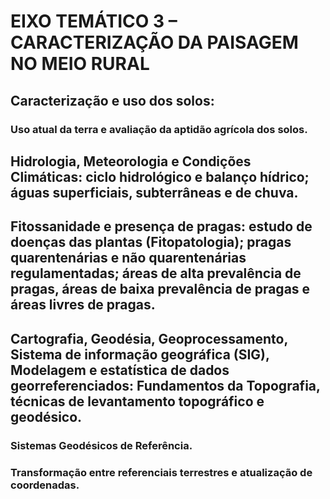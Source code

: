 # EIXO TEMÁTICO 3 – CARACTERIZAÇÃO DA PAISAGEM NO MEIO RURAL

##  Caracterização e uso dos solos:

###  Uso atual da terra e avaliação da aptidão agrícola dos solos.

##  Hidrologia, Meteorologia e Condições Climáticas: ciclo hidrológico e balanço hídrico; águas superficiais, subterrâneas e de chuva.

##  Fitossanidade e presença de pragas: estudo de doenças das plantas (Fitopatologia); pragas quarentenárias e não quarentenárias regulamentadas; áreas de alta prevalência de pragas, áreas de baixa prevalência de pragas e áreas livres de pragas.

##  Cartografia, Geodésia, Geoprocessamento, Sistema de informação geográfica (SIG), Modelagem e estatística de dados georreferenciados: Fundamentos da Topografia, técnicas de levantamento topográfico e geodésico.

###  Sistemas Geodésicos de Referência.

###  Transformação entre referenciais terrestres e atualização de coordenadas.